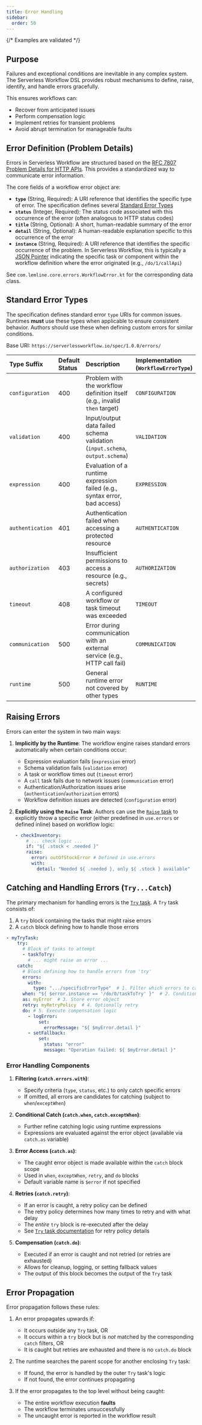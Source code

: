 ```yaml
---
title: Error Handling
sidebar:
  order: 50
---
```

{/* Examples are validated */}

## Purpose

Failures and exceptional conditions are inevitable in any complex system. The Serverless Workflow DSL provides robust
mechanisms to define, raise, identify, and handle errors gracefully.

This ensures workflows can:

* Recover from anticipated issues
* Perform compensation logic
* Implement retries for transient problems
* Avoid abrupt termination for manageable faults

## Error Definition (Problem Details)

Errors in Serverless Workflow are structured based on
the [RFC 7807 Problem Details for HTTP APIs](https://datatracker.ietf.org/doc/html/rfc7807). This provides a
standardized way to communicate error information.

The core fields of a workflow error object are:

* **`type`** (String, Required): A URI reference that identifies the specific type of error. The specification defines
  several [Standard Error Types](#standard-error-types)
* **`status`** (Integer, Required): The status code associated with this occurrence of the error (often analogous to
  HTTP status codes)
* **`title`** (String, Optional): A short, human-readable summary of the error
* **`detail`** (String, Optional): A human-readable explanation specific to this occurrence of the error
* **`instance`** (String, Required): A URI reference that identifies the specific occurrence of the problem. In
  Serverless Workflow, this is typically a [JSON Pointer](https://datatracker.ietf.org/doc/html/rfc6901) indicating the
  specific task or component within the workflow definition where the error originated (e.g., `/do/1/callApi`)

See `com.lemline.core.errors.WorkflowError.kt` for the corresponding data class.

## Standard Error Types

The specification defines standard error `type` URIs for common issues. Runtimes **must** use these types when
applicable to ensure consistent behavior. Authors should use these when defining custom errors for similar conditions.

Base URI: `https://serverlessworkflow.io/spec/1.0.0/errors/`

| Type Suffix      | Default Status | Description                                                                  | Implementation (`WorkflowErrorType`) |
|:-----------------|:---------------|:-----------------------------------------------------------------------------|:-------------------------------------|
| `configuration`  | 400            | Problem with the workflow definition itself (e.g., invalid `then` target)    | `CONFIGURATION`                      |
| `validation`     | 400            | Input/output data failed schema validation (`input.schema`, `output.schema`) | `VALIDATION`                         |
| `expression`     | 400            | Evaluation of a runtime expression failed (e.g., syntax error, bad access)   | `EXPRESSION`                         |
| `authentication` | 401            | Authentication failed when accessing a protected resource                    | `AUTHENTICATION`                     |
| `authorization`  | 403            | Insufficient permissions to access a resource (e.g., secrets)                | `AUTHORIZATION`                      |
| `timeout`        | 408            | A configured workflow or task timeout was exceeded                           | `TIMEOUT`                            |
| `communication`  | 500            | Error during communication with an external service (e.g., HTTP call fail)   | `COMMUNICATION`                      |
| `runtime`        | 500            | General runtime error not covered by other types                             | `RUNTIME`                            |

## Raising Errors

Errors can enter the system in two main ways:

1. **Implicitly by the Runtime**: The workflow engine raises standard errors automatically when certain conditions
   occur:
    * Expression evaluation fails (`expression` error)
    * Schema validation fails (`validation` error)
    * A task or workflow times out (`timeout` error)
    * A `call` task fails due to network issues (`communication` error)
    * Authentication/Authorization issues arise (`authentication`/`authorization` errors)
    * Workflow definition issues are detected (`configuration` error)

2. **Explicitly using the `Raise` Task**: Authors can use the [`Raise` task](/docs/error-handling/raise/) to explicitly throw a
   specific error (either predefined in `use.errors` or defined inline) based on workflow logic:
   ```yaml
   - checkInventory:
       # ... check logic ...
       if: "${ .stock < .needed }"
       raise:
         error: outOfStockError # Defined in use.errors
         with:
           detail: "Needed ${ .needed }, only ${ .stock } available"
   ```

## Catching and Handling Errors (`Try...Catch`)

The primary mechanism for handling errors is the [`Try` task](/docs/error-handling/try/). A `Try` task consists of:

1. A `try` block containing the tasks that might raise errors
2. A `catch` block defining how to handle those errors

```yaml
- myTryTask:
    try:
      # Block of tasks to attempt
      - taskToTry:
        # ... might raise an error ...
    catch:
      # Block defining how to handle errors from 'try'
      errors:
        with:
          type: ".../specificErrorType"  # 1. Filter which errors to catch
      when: "${ $error.instance == '/do/0/taskToTry' }"  # 2. Conditional catch
      as: myError  # 3. Store error object
      retry: myRetryPolicy  # 4. Optionally retry
      do: # 5. Execute compensation logic
        - logError:
            set:
              errorMessage: "${ $myError.detail }"
        - setFallback:
            set:
              status: "error"
              message: "Operation failed: ${ $myError.detail }"
```

### Error Handling Components

1. **Filtering (`catch.errors.with`)**:
    * Specify criteria (`type`, `status`, etc.) to only catch specific errors
    * If omitted, all errors are candidates for catching (subject to `when`/`exceptWhen`)

2. **Conditional Catch (`catch.when`, `catch.exceptWhen`)**:
    * Further refine catching logic using runtime expressions
    * Expressions are evaluated against the error object (available via `catch.as` variable)

3. **Error Access (`catch.as`)**:
    * The caught error object is made available within the `catch` block scope
    * Used in `when`, `exceptWhen`, `retry`, and `do` blocks
    * Default variable name is `$error` if not specified

4. **Retries (`catch.retry`)**:
    * If an error is caught, a retry policy can be defined
    * The retry policy determines how many times to retry and with what delay
    * The *entire* `try` block is re-executed after the delay
    * See [`Try` task documentation](/docs/error-handling/try/) for retry policy details

5. **Compensation (`catch.do`)**:
    * Executed if an error is caught and not retried (or retries are exhausted)
    * Allows for cleanup, logging, or setting fallback values
    * The output of this block becomes the output of the `Try` task

## Error Propagation

Error propagation follows these rules:

1. An error propagates upwards if:
    * It occurs outside any `Try` task, OR
    * It occurs within a `try` block but is *not* matched by the corresponding `catch` filters, OR
    * It is caught but retries are exhausted and there is no `catch.do` block

2. The runtime searches the parent scope for another enclosing `Try` task:
    * If found, the error is handled by the outer `Try` task's logic
    * If not found, the error continues propagating

3. If the error propagates to the top level without being caught:
    * The entire workflow execution **faults**
    * The workflow terminates unsuccessfully
    * The uncaught error is reported in the workflow result 